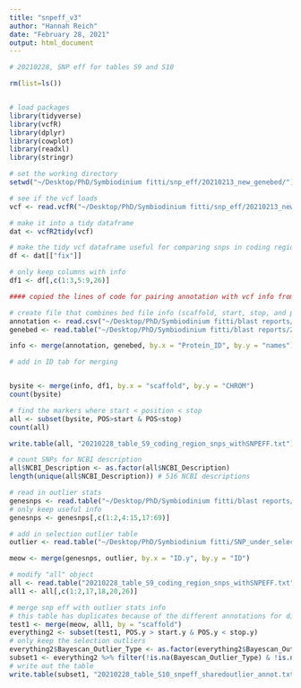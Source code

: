 ```yaml
---
title: "snpeff_v3"
author: "Hannah Reich"
date: "February 28, 2021"
output: html_document
---
```


```r
# 20210228, SNP eff for tables S9 and S10

rm(list=ls())


# load packages
library(tidyverse)
library(vcfR)
library(dplyr)
library(cowplot)
library(readxl)
library(stringr)

# set the working directory
setwd("~/Desktop/PhD/Symbiodinium fitti/snp_eff/20210213_new_genebed/")

# see if the vcf loads
vcf <- read.vcfR("~/Desktop/PhD/Symbiodinium fitti/snp_eff/20210213_new_genebed/2021_snpeff.vcf")

# make it into a tidy dataframe
dat <- vcfR2tidy(vcf)

# make the tidy vcf dataframe useful for comparing snps in coding regions
df <- dat[["fix"]]

# only keep columns with info
df1 <- df[,c(1:3,5:9,26)]

#### copied the lines of code for pairing annotation with vcf info from the filemerge Rmd file

# create file that combines bed file info (scaffold, start, stop, and protein ID) with protein ID from annotation file
annotation <- read.csv("~/Desktop/PhD/Symbiodinium fitti/blast reports/2021_genome_annotation/20210228_sfitti_genome_annotation.csv", header = T)
genebed <- read.table("~/Desktop/PhD/Symbiodinium fitti/blast reports/2021_genome_annotation/2021_sfitti_annotation_bed", header = T)

info <- merge(annotation, genebed, by.x = "Protein_ID", by.y = "names")

# add in ID tab for merging


bysite <- merge(info, df1, by.x = "scaffold", by.y = "CHROM")
count(bysite)

# find the markers where start < position < stop
all <- subset(bysite, POS>start & POS<stop)
count(all)

write.table(all, "20210228_table_S9_coding_region_snps_withSNPEFF.txt")

# count SNPs for NCBI description
all$NCBI_Description <- as.factor(all$NCBI_Description)
length(unique(all$NCBI_Description)) # 516 NCBI descriptions

# read in outlier stats
genesnps <- read.table("~/Desktop/PhD/Symbiodinium fitti/blast reports/2021_genome_annotation/20210228_table_S4_gene_region_snps", header=T)
# only keep useful info
genesnps <- genesnps[,c(1:2,4:15,17:69)]

# add in selection outlier table
outlier <- read.table("~/Desktop/PhD/Symbiodinium fitti/SNP_under_selection/v_contam_rm_08082019/2021_mec_R1/20210213_snp_under_sel_methods_OVERLAP.txt")

meow <- merge(genesnps, outlier, by.x = "ID.y", by.y = "ID")

# modify "all" object
all <- read.table("20210228_table_S9_coding_region_snps_withSNPEFF.txt")
all1 <- all[,c(1:2,17,18,20,26)]

# merge snp eff with outlier stats info
# this table has duplicates because of the different annotations for different samples
test1 <- merge(meow, all1, by = "scaffold")
everything2 <- subset(test1, POS.y > start.y & POS.y < stop.y)
# only keep the selection outliers
everything2$Bayescan_Outlier_Type <- as.factor(everything2$Bayescan_Outlier_Type)
subset1 <- everything2 %>% filter(!is.na(Bayescan_Outlier_Type) & !is.na(PCA.p.val))
# write out the table
write.table(subset1, "20210228_table_S10_snpeff_sharedoutlier_annot.txt")



```
